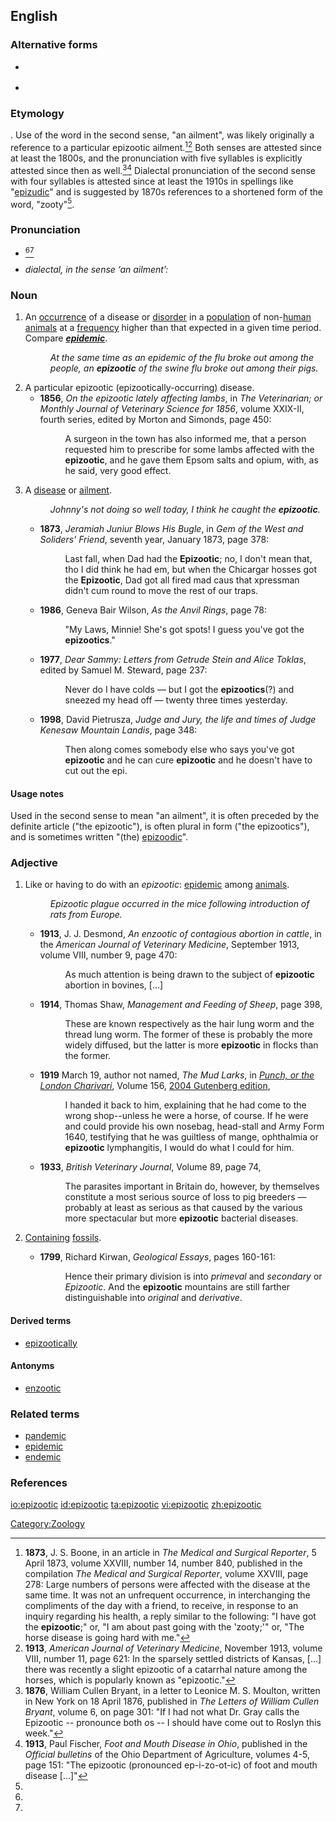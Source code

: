 {{wikipedia}}
==English==

===Alternative forms===
* {{l|en|epizoötic}} {{qualifier|{{l|en|pentasyllabic}} senses}}
* {{l|en|epizoodic}} {{qualifier|{{l|en|tetrasyllabic}} senses}}

===Etymology===
{{confix|epi|zo-|otic}}. Use of the word in the second sense, "an ailment", was likely originally a reference to a particular epizootic ailment.<ref name="April 1873">'''1873''', J. S. Boone, in an article in ''The Medical and Surgical Reporter'', 5 April 1873, volume XXVIII, number 14, number 840, published in the compilation ''The Medical and Surgical Reporter'', volume XXVIII, page 278: Large numbers of persons were affected with the disease at the same time. It was not an unfrequent occurrence, in interchanging the compliments of the day with a friend, to receive, in response to an inquiry regarding his health, a reply similar to the following: "I have got the '''epizootic''';" or, "I am about past going with the 'zooty;'" or, "The horse disease is going hard with me."</ref><ref>'''1913''', ''American Journal of Veterinary Medicine'', November 1913, volume VIII, number 11, page 621: In the sparsely settled districts of Kansas, [...] there was recently a slight epizootic of a catarrhal nature among the horses, which is popularly known as "epizootic."</ref> Both senses are attested since at least the 1800s, and the pronunciation with five syllables is explicitly attested since then as well.<ref name="five syllables 1">'''1876''', William Cullen Bryant, in a letter to Leonice M. S. Moulton, written in New York on 18 April 1876, published in ''The Letters of William Cullen Bryant'', volume 6, on page 301: "If I had not what Dr. Gray calls the Epizootic -- pronounce both ''o''s -- I should have come out to Roslyn this week."</ref><ref name="five syllables 2">'''1913''', Paul Fischer, ''Foot and Mouth Disease in Ohio'', published in the ''Official bulletins'' of the Ohio Department of Agriculture, volumes 4-5, page 151: "The epizootic (pronounced ep-i-zo-ot-ic) of foot and mouth disease [...]"</ref> Dialectal pronunciation of the second sense with four syllables is attested since at least the 1910s in spellings like "[[epizudic]]"<!-- see[[Citations:epizudic]]--> and is suggested by 1870s references to a shortened form of the word, "zooty"<ref name="April 1873"></ref>.

===Pronunciation===
* {{IPA|/ɛpɪ.zəˈwɒtɪk/|/ɛpɪ.zoʊˈɒtɪk/}}<ref name="five syllables 1"></ref><ref name="five syllables 2"></ref>
* ''dialectal, in the sense ‘an ailment’:'' {{IPA|/ɛpɪˈzuːdɪk/}}

===Noun===
{{en-noun}}

# {{context|epidemiology}} An [[occurrence]] of a disease or [[disorder]] in a [[population]] of non-[[human]] [[animal]]s at a [[frequency]] higher than that expected in a given time period. Compare '''''[[epidemic]]'''''.
#: ''At the same time as an epidemic of the flu broke out among the people, an '''epizootic''' of the swine flu broke out among their pigs.''
# A particular epizootic (epizootically-occurring) disease.
#* '''1856''', ''On the epizootic lately affecting lambs'', in ''The Veterinarian; or Monthly Journal of Veterinary Science for 1856'', volume XXIX-II, fourth series, edited by Morton and Simonds, page 450: 
#*: A surgeon in the town has also informed me, that a person requested him to prescribe for some lambs affected with the '''epizootic''', and he gave them Epsom salts and opium, with, as he said, very good effect.
# {{context|dialectal|humorous|often|_|plural}} A [[disease]] or [[ailment]].
#: ''Johnny's not doing so well today, I think he caught the '''epizootic'''.''
#* '''1873''', ''Jeramiah Juniur Blows His Bugle'', in ''Gem of the West and Soliders' Friend'', seventh year, January 1873, page 378: 
#*: Last fall, when Dad had the '''Epizootic'''; no, I don't mean that, tho I did think he had em, but when the Chicargar hosses got the '''Epizootic''', Dad got all fired mad caus that xpressman didn't cum round to move the rest of our traps.
#* '''1986''', Geneva Bair Wilson, ''As the Anvil Rings'', page 78: 
#*: "My Laws, Minnie! She's got spots! I guess you've got the '''epizootics'''."
#* '''1977''', ''Dear Sammy: Letters from Getrude Stein and Alice Toklas'', edited by Samuel M. Steward, page 237: 
#*: Never do I have colds — but I got the '''epizootics'''(?) and sneezed my head off — twenty three times yesterday.
#* '''1998''', David Pietrusza, ''Judge and Jury, the life and times of Judge Kenesaw Mountain Landis'', page 348: 
#*: Then along comes somebody else who says you've got '''epizootic''' and he can cure '''epizootic''' and he doesn't have to cut out the epi.

====Usage notes====
Used in the second sense to mean "an ailment", it is often preceded by the definite article ("the epizootic"), is often plural in form ("the epizootics"), and is sometimes written "(the) [[epizoodic]]".

===Adjective===
{{en-adj}}

# {{context|epidemiology}} Like or having to do with an ''epizootic'': [[epidemic]] among [[animal]]s.
#: ''Epizootic plague occurred in the mice following introduction of rats from Europe.''
#* '''1913''', J. J. Desmond, ''An enzootic of contagious abortion in cattle'', in the ''American Journal of Veterinary Medicine'', September 1913, volume VIII, number 9, page 470: 
#*: As much attention is being drawn to the subject of '''epizootic''' abortion in bovines, [...]
#* '''1914''', Thomas Shaw, ''Management and Feeding of Sheep'', page 398,
#*: These are known respectively as the hair lung worm and the thread lung worm. The former of these is probably the more widely diffused, but the latter is more '''epizootic''' in flocks than the former.
#* '''1919''' March 19, author not named, ''The Mud Larks'', in ''[[w:Punch (magazine)|Punch, or the London Charivari]]'', Volume 156, [http://www.gutenberg.org/dirs/1/1/9/0/11908/11908-8.txt 2004 Gutenberg edition],
#*: I handed it back to him, explaining that he had come to the wrong shop--unless he were a horse, of course. If he were and could provide his own nosebag, head-stall and Army Form 1640, testifying that he was guiltless of mange, ophthalmia or '''epizootic''' lymphangitis, I would do what I could for him.
#* '''1933''', ''British Veterinary Journal'', Volume 89, page 74,
#*: The parasites important in Britain do, however, by themselves constitute a most serious source of loss to pig breeders — probably at least as serious as that caused by the various more spectacular but more '''epizootic''' bacterial diseases.
# {{context|geology|rare}} [[contain|Containing]] [[fossil]]s.
#* '''1799''', Richard Kirwan, ''Geological Essays'', pages 160-161: 
#*: Hence their primary division is into ''primeval'' and ''secondary'' or ''Epizootic''. And the '''epizootic''' mountains are still farther distinguishable into ''original'' and ''derivative''. 

====Derived terms====
* [[epizootically]]

====Antonyms====
* [[enzootic]]

===Related terms===
* [[pandemic]]
* [[epidemic]]
* [[endemic]]

===References===
<references />

[[Category:Zoology]]

[[io:epizootic]]
[[id:epizootic]]
[[ta:epizootic]]
[[vi:epizootic]]
[[zh:epizootic]]